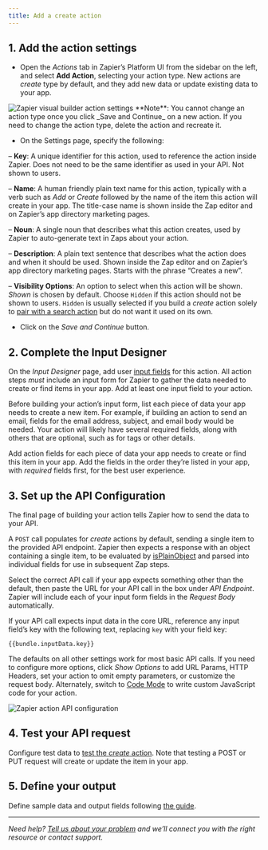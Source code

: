 ```yaml
---
title: Add a create action
---
```

## 1\. Add the action settings

*   Open the _Actions_ tab in Zapier’s Platform UI from the sidebar on the left, and select **Add Action**, selecting your action type. New actions are _create_ type by default, and they add new data or update existing data to your app.
<Frame>
  <img src="/images/c845778e65b58839d1fac151d805bb55.png" alt="Zapier visual builder action settings"/>
</Frame>

<Info>
  **Note**: You cannot change an action type once you click _Save and Continue_ on a new action. If you need to change the action type, delete the action and recreate it.
</Info>

*   On the Settings page, specify the following:

– **Key**: A unique identifier for this action, used to reference the action inside Zapier. Does not need to be the same identifier as used in your API. Not shown to users.

– **Name**: A human friendly plain text name for this action, typically with a verb such as _Add_ or _Create_ followed by the name of the item this action will create in your app. The title-case name is shown inside the Zap editor and on Zapier’s app directory marketing pages.

– **Noun**: A single noun that describes what this action creates, used by Zapier to auto-generate text in Zaps about your action.

– **Description**: A plain text sentence that describes what the action does and when it should be used. Shown inside the Zap editor and on Zapier’s app directory marketing pages. Starts with the phrase “Creates a new”.

– **Visibility Options**: An option to select when this action will be shown. _Shown_ is chosen by default. Choose `Hidden` if this action should not be shown to users. `Hidden` is usually selected if you build a _create_ action solely to [pair with a search action](/platform/build/search-or-create) but do not want it used on its own.

*   Click on the _Save and Continue_ button.

## 2\. Complete the Input Designer

On the _Input Designer_ page, add user [input fields](/platform/build/add-fields) for this action. All action steps _must_ include an input form for Zapier to gather the data needed to create or find items in your app. Add at least one input field to your action.

Before building your action’s input form, list each piece of data your app needs to create a new item. For example, if building an action to send an email, fields for the email address, subject, and email body would be needed. Your action will likely have several required fields, along with others that are optional, such as for tags or other details.

Add action fields for each piece of data your app needs to create or find this item in your app. Add the fields in the order they’re listed in your app, with _required_ fields first, for the best user experience.

## 3\. Set up the API Configuration

The final page of building your action tells Zapier how to send the data to your API.

A `POST` call populates for _create_ actions by default, sending a single item to the provided API endpoint. Zapier then expects a response with an object containing a single item, to be evaluated by [isPlainObject](https://lodash.com/docs#isPlainObject) and parsed into individual fields for use in subsequent Zap steps.

Select the correct API call if your app expects something other than the default, then paste the URL for your API call in the box under _API Endpoint_. Zapier will include each of your input form fields in the _Request Body_ automatically.

If your API call expects input data in the core URL, reference any input field’s key with the following text, replacing `key` with your field key:

`{{bundle.inputData.key}}`

The defaults on all other settings work for most basic API calls. If you need to configure more options, click _Show Options_ to add URL Params, HTTP Headers, set your action to omit empty parameters, or customize the request body. Alternately, switch to [Code Mode](/platform/build/code-mode) to write custom JavaScript code for your action.
<Frame>
  <img src="/images/1b33f697838f7a4e160d4aa8ef3c6d93.png" alt="Zapier action API configuration"/>
</Frame>

## 4\. Test your API request

Configure test data to [test the _create_ action](/platform/build/test-triggers-actions). Note that testing a POST or PUT request will create or update the item in your app.

## 5\. Define your output

Define sample data and output fields following [the guide](/platform/build/sample-data).

---

_Need help? [Tell us about your problem](https://developer.zapier.com/contact) and we’ll connect you with the right resource or contact support._

